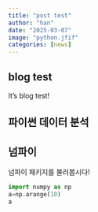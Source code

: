 ```yaml
---
title: "post test"
author: "han"
date: "2025-03-07"
image: "python.jfif"
categories: [news]
---
```


## blog test

It's blog test!

## 파이썬 데이터 분석

## 넘파이

넘파이 패키지를 불러봅시다!

```python

import numpy as np
a=np.arange(10)
a

```